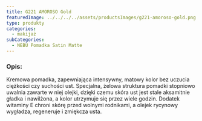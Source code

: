 ```yaml
---
title: G221 AMOROSO Gold
featuredImage: ../../../../assets/productsImages/g221-amoroso-gold.png
type: produkty
categories:
  - makijaż
subCategories:
  - NEBU Pomadka Satin Matte
---
```


<h3>Opis:</h3>

Kremowa pomadka, zapewniająca intensywny, matowy kolor bez uczucia ciężkości czy suchości ust. Specjalna, żelowa struktura pomadki stopniowo uwalnia zawarte w niej olejki, dzięki czemu skóra ust jest stale aksamitnie gładka i nawilżona, a kolor utrzymuje się przez wiele godzin.
Dodatek witaminy E chroni skórę przed wolnymi rodnikami, a olejek rycynowy wygładza, regeneruje i zmiękcza usta.
